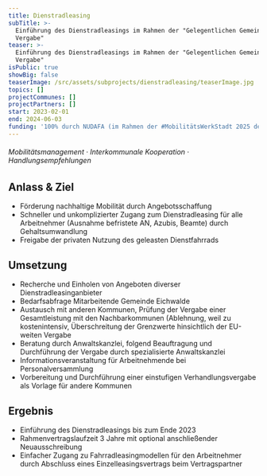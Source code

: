 ```yaml
---
title: Dienstradleasing
subTitle: >-
  Einführung des Dienstradleasings im Rahmen der "Gelegentlichen Gemeinsamen
  Vergabe"
teaser: >-
  Einführung des Dienstradleasings im Rahmen der "Gelegentlichen Gemeinsamen
  Vergabe"
isPublic: true
showBig: false
teaserImage: /src/assets/subprojects/dienstradleasing/teaserImage.jpg
topics: []
projectCommunes: []
projectPartners: []
start: 2023-02-01
end: 2024-06-03
funding: '100% durch NUDAFA (im Rahmen der #MobilitätsWerkStadt 2025 des BMBF)'
---
```

###### Mobilitätsmanagement · Interkommunale Kooperation · Handlungsempfehlungen

## Anlass & Ziel

* Förderung nachhaltige Mobilität durch Angebotsschaffung
* Schneller und unkomplizierter Zugang zum Dienstradleasing für alle Arbeitnehmer (Ausnahme befristete AN, Azubis, Beamte) durch Gehaltsumwandlung
* Freigabe der privaten Nutzung des geleasten Dienstfahrrads

## Umsetzung

* Recherche und Einholen von Angeboten diverser Dienstradleasinganbieter
* Bedarfsabfrage Mitarbeitende Gemeinde Eichwalde
* Austausch mit anderen Kommunen, Prüfung der Vergabe einer Gesamtleistung mit den Nachbarkommunen (Ablehnung, weil zu kostenintensiv, Überschreitung der Grenzwerte hinsichtlich der EU-weiten Vergabe
* Beratung durch Anwaltskanzlei, folgend Beauftragung und Durchführung der Vergabe durch spezialisierte Anwaltskanzlei
* Informationsveranstaltung für Arbeitnehmende bei Personalversammlung
* Vorbereitung und Durchführung einer einstufigen Verhandlungsvergabe als Vorlage für andere Kommunen

## Ergebnis

* Einführung des Dienstradleasings bis zum Ende 2023
* Rahmenvertragslaufzeit 3 Jahre mit optional anschließender Neuausschreibung
* Einfacher Zugang zu Fahrradleasingmodellen für den Arbeitnehmer durch Abschluss eines Einzelleasingsvertrags beim Vertragspartner
